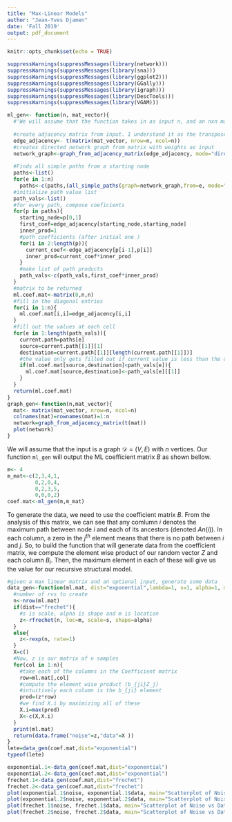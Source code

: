 ```yaml
---
title: "Max-Linear Models"
author: "Jean-Yves Djamen"
date: 'Fall 2019'
output: pdf_document
---
```

\def\d{\mathcal{D}}

```r
knitr::opts_chunk$set(echo = TRUE)
```

```r
suppressWarnings(suppressMessages(library(network)))
suppressWarnings(suppressMessages(library(sna)))
suppressWarnings(suppressMessages(library(ggplot2)))
suppressWarnings(suppressMessages(library(GGally)))
suppressWarnings(suppressMessages(library(igraph)))
suppressWarnings(suppressMessages(library(DescTools)))
suppressWarnings(suppressMessages(library(VGAM)))
```


\tableofcontents{}
\pagebreak

\section{Given a graph, Generate ML Coefficient Matrix}
```r
ml_gen<- function(n, mat_vector){
  #'We will assume that the function takes in as input n, and an nxn matrix detailing the values of each edge It will retrun the ML coef matrix
  
  #create adjacency matrix from input. I understand it as the transpose of what r interprets
  edge_adjacency<- t(matrix(mat_vector, nrow=n, ncol=n))
  #creates directed network graph from matrix with weights as input
  network_graph<-graph_from_adjacency_matrix(edge_adjacency, mode="directed", weighted=TRUE)
  
  #Finds all simple paths from a starting node
  paths<-list()
  for(e in 1:n)
    paths<-c(paths,(all_simple_paths(graph=network_graph,from=e, mode="out")))
  #initialize path value list
  path_vals<-list()
  #for every path, compose coeficients
  for(p in paths){
    starting_node=p[0,1]
    first_coef=edge_adjacency[starting_node,starting_node]
    inner_prod=1
    #path coefficients (after initial one )
    for(i in 2:length(p)){
      current_coef<-edge_adjacency[p[i-1],p[i]]
      inner_prod=current_coef*inner_prod
    }
    #make list of path products
    path_vals<-c(path_vals,first_coef*inner_prod)
  }
  #matrix to be returned 
  ml.coef.mat<-matrix(0,n,n)
  #fill in the diagonal entries
  for(i in 1:n){
    ml.coef.mat[i,i]=edge_adjacency[i,i]
  }
  #fill out the values at each cell
  for(e in 1:length(path_vals)){
    current.path=paths[e]
    source=current.path[[1]][1]
    destination=current.path[[1]][length(current.path[[1]])]
    #the value only gets filled out if current value is less than the desired one
    if(ml.coef.mat[source,destination]<path_vals[e]){
      ml.coef.mat[source,destination]<-path_vals[e][[1]]
    }
  }
  return(ml.coef.mat)
}
graph_gen<-function(n,mat_vector){
  mat<- matrix(mat_vector, nrow=n, ncol=n)
  colnames(mat)=rownames(mat)=1:n
  network=graph_from_adjacency_matrix(t(mat))
  plot(network)
}
```
We will assume that the input is a graph $\d= (V,E)$ with $n$ vertices.  Our function `ml_gen` will  output the ML coefficient matrix $B$ as shown bellow.
```r
m<- 4
m_mat<-c(2,3,4,1,
         0,2,0,4,
         0,2,3,5,
         0,0,0,2)
coef.mat<-ml_gen(m,m_mat)
```

\section{Generating some data}
To generate the data, we need to use the coefficient matrix $B$. From the analysis of this matrix, we can see that any comlumn $i$ denotes the maximum path between node $i$ and each of its ancestors (denoted $An(i)$). In each column, a zero in the $j^{th}$ element means that there is no path between $i$ and $j$. So, to build the function that will generate data from the coefficient matrix, we compute the element wise product of our random vector $Z$ and each column $B_i$. Then, the maximum element in each of these will give us the value for our recursive structural model.
```r
#given a max linear matrix and an optional input, generate some data
data_gen<-function(ml.mat, dist="exponential",lambda=1, s=1, alpha=1, m=0){
  #number of rvs to create 
  n<-nrow(ml.mat)
  if(dist=="frechet"){
    #s is scale, alpha is shape and m is location
    z<-rfrechet(n, loc=m, scale=s, shape=alpha)
  }
  else{
    z<-rexp(n, rate=1)
  }
  X=c()
  #Now, z is our matrix of n samples 
  for(col in 1:n){
    #take each of the columns in the Coefficient matrix
    row=ml.mat[,col]
    #compute the element wise product (b_{ji}Z_j)
    #intuitively each column is the b_{ji} element
    prod=(z*row)
    #we find X.i by maximizing all of these 
    X.i=max(prod)
    X<-c(X,X.i)
  }
  print(ml.mat)
  return(data.frame("noise"=z,"data"=X ))
}
lete=data_gen(coef.mat,dist="exponential")
typeof(lete)
```

```r
exponential.1<-data_gen(coef.mat,dist="exponential")
exponential.2<-data_gen(coef.mat,dist="exponential")
frechet.1<-data_gen(coef.mat,dist="frechet")
frechet.2<-data_gen(coef.mat,dist="frechet")
plot(exponential.1$noise, exponential.1$data, main="Scatterplot of Noise vs Data (Exponential 1)", xlab="Noise Variable Z ", ylab="Data Point X", pch=12)
plot(exponential.2$noise, exponential.2$data, main="Scatterplot of Noise vs Data (Exponential 2)", xlab="Noise Variable Z ", ylab="Data Point X", pch=12)
plot(frechet.1$noise, frechet.1$data, main="Scatterplot of Noise vs Data (Frechet 1)", xlab="Noise Variable Z ", ylab="Data Point X", pch=12)
plot(frechet.2$noise, frechet.2$data, main="Scatterplot of Noise vs Data (Frechet 2)", xlab="Noise Variable Z ", ylab="Data Point X", pch=12)

```
